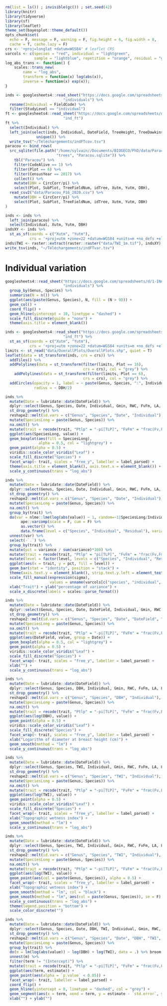 ```r
rm(list = ls()) ; invisible(gc()) ; set.seed(42)
library(knitr)
library(tidyverse)
library(sf)
library(leaflet)
theme_set(bayesplot::theme_default())
opts_chunk$set(
  echo = F, message = F, warning = F, fig.height = 6, fig.width = 8,
  cache = T, cache.lazy = F)
crs <- '+proj=longlat +datum=WGS84' # leaflet CRS
varcols <- c(species = "red", individual = "lightgreen", 
             sample = "lightblue", repetition = "orange", residual = "grey")
log_abs_trans <- function() {
    scales::trans_new(
        name = "log_abs", 
        transform = function(x) log(abs(x)), 
        inverse = function(x) exp(x));
}
```

```r
inds <- googlesheets4::read_sheet("https://docs.google.com/spreadsheets/d/1-INnZ563VkNBH8rnSwfWieuGwPo9x9GRSV6jXNzatmM/edit?usp=sharing",
                          "individuals") %>% 
  rename(Individual = FieldCode) %>% 
  filter(StudyLevel == "individual")
ft <- googlesheets4::read_sheet("https://docs.google.com/spreadsheets/d/1-INnZ563VkNBH8rnSwfWieuGwPo9x9GRSV6jXNzatmM/edit?usp=sharing",
                          "ind_ft")
ft %>% 
  select(Individual) %>% 
  left_join(select(inds, Individual, DateField, TreeHeight, TreeDawkins, BranchHeight, BranchDawkins) %>% 
              unique()) %>% 
  write_tsv("~/Téléchargements/indFTcov.tsv")
paracou <- bind_rows(
  src_sqlite(file.path("/home/sylvain//Documents/BIOGECO/PhD/data/Paracou/",
                       "trees", "Paracou.sqlite")) %>% 
    tbl("Paracou") %>% 
    filter(CodeAlive == 1) %>% 
    filter(Plot == 6) %>%
    filter(CensusYear == 2017) %>% 
    collect() %>% 
    mutate(DBH = CircCorr/pi) %>% 
    select(Plot, SubPlot, TreeFieldNum, idTree, Xutm, Yutm, DBH),
  read_csv2("data/Paracou_P16_2020.csv") %>% 
    mutate(DBH = CircCorr/pi) %>% 
    select(Plot, SubPlot, TreeFieldNum, idTree, Xutm, Yutm, DBH)
)

inds <- inds %>% 
  left_join(paracou) %>% 
  select(Individual, Xutm, Yutm, DBH)
indsXY <- inds %>% 
  st_as_sf(coords = c("Xutm", "Yutm"),
           crs = '+proj=utm +zone=22 +datum=WGS84 +units=m +no_defs +ellps=WGS84 +towgs84=0,0,0')
inds$TWI <- raster::extract(raster::raster("data/TWI_1m.tif"), indsXY)
write_tsv(inds, "~/Téléchargements/indFTvar.tsv")
```

# Individual variation


```r
googlesheets4::read_sheet("https://docs.google.com/spreadsheets/d/1-INnZ563VkNBH8rnSwfWieuGwPo9x9GRSV6jXNzatmM/edit?usp=sharing",
                          "individuals") %>% 
  group_by(Genus, Species) %>% 
  summarise(N = n()) %>% 
  ggplot(aes(paste(Genus, Species), N, fill = (N > 9))) +
  geom_col() +
  coord_flip() +
  geom_hline(yintercept = 10, linetype = "dashed") +
  scale_fill_discrete(guide = "none") +
  theme(axis.title = element_blank())
```

```r
inds <- googlesheets4::read_sheet("https://docs.google.com/spreadsheets/d/1-INnZ563VkNBH8rnSwfWieuGwPo9x9GRSV6jXNzatmM/edit?usp=sharing",
                          "ind_ft") %>% 
  st_as_sf(coords = c("Xutm", "Yutm"),
           crs = '+proj=utm +zone=22 +datum=WGS84 +units=m +no_defs +ellps=WGS84 +towgs84=0,0,0')
limits <- st_read("data/OverallPlots/OverallPlots.shp", quiet = T)
leaflet(data = st_transform(inds, crs = crs)) %>%
  addTiles() %>% 
  addPolylines(data = st_transform(filter(limits, Plot == 16),
                                   crs = crs), col = "grey") %>%
    addPolylines(data = st_transform(filter(limits, Plot == 6),
                                   crs = crs), col = "grey") %>%
  addCircles(opacity = 1, label = ~ paste(Genus, Species, ":", Individual),
             radius = ~ DBH/2) 
```


```r
inds %>% 
  mutate(Date = lubridate::date(DateField)) %>% 
  dplyr::select(Genus, Species, Date, Individual, Gmin, RWC, FvFm, LA, LT, LDMC, CC, Ptlp, SLA) %>% 
  st_drop_geometry() %>% 
  reshape2::melt(id.vars = c("Genus", "Species", "Date", "Individual"), variable.name = "trait") %>% 
  mutate(SpeciesLong = paste(Genus, Species)) %>% 
  na.omit() %>% 
  mutate(trait = recode(trait, "Ptlp" = "-pi[TLP]", "FvFm" = "frac(Fv,Fm)", "Gmin" = "g[min]")) %>% 
  ggplot(aes(SpeciesLong, value)) +
  geom_boxplot(aes(fill = SpeciesLong),
               alpha = 0.5, col = "lightgrey") +
  geom_point(alpha = 0.5) +
  viridis::scale_color_viridis("Leaf") +
  scale_fill_discrete("Species") +
  facet_wrap(~ trait, scales = "free_y", labeller = label_parsed) +
  theme(axis.title = element_blank(), axis.text.x = element_blank()) +
  scale_y_continuous(trans = "log_abs")
```

```r
inds %>% 
  mutate(Date = lubridate::date(DateField)) %>% 
  dplyr::select(Genus, Species, Date, Individual, Gmin, RWC, FvFm, LA, LT, LDMC, CC, Ptlp, SLA) %>% 
  st_drop_geometry() %>% 
  reshape2::melt(id.vars = c("Genus", "Species", "Date", "Individual"), variable.name = "trait") %>% 
  mutate(SpeciesLong = paste(Genus, Species)) %>% 
  na.omit() %>% 
  group_by(trait) %>% 
  do(var = nlme::lme(log(abs(value)) ~ 1, random=~1|SpeciesLong/Individual, data = .) %>% 
       ape::varcomp(scale = F, cum = F) %>% 
       as.vector() %>% 
       data.frame(level = c("Species", "Individual", "Residual"), variance = as.vector(.))) %>% 
  unnest(var) %>% 
  select(-`.`) %>% 
  group_by(trait) %>% 
  mutate(pct = variance / sum(variance)*100) %>%
  mutate(trait = recode(trait, "Ptlp" = "pi[TLP]", "FvFm" = "frac(Fv,Fm)", "Gmin" = "g[min]")) %>% 
  mutate(level = factor(level, levels = c("Species", "Individual", "Residual"))) %>% 
  ggplot(aes(x = trait, y = pct, fill = level)) +
  geom_bar(stat = "identity", position = "stack") +
  theme(axis.text.y = element_blank(), strip.text.y.left = element_text(angle = 0)) +
  scale_fill_manual(expression(sigma), 
                    values = unname(varcols[c("species", "individual", "residual")])) +
  xlab("Trait") + ylab("percentage of variance") +
  scale_x_discrete(labels = scales::parse_format())
```

```r
inds %>% 
  mutate(Date = lubridate::date(DateField)) %>% 
  dplyr::select(Genus, Species, Date, DateField, Individual, Gmin, RWC, FvFm, LA, LT, LDMC, CC, Ptlp, SLA) %>% 
  st_drop_geometry() %>% 
  reshape2::melt(id.vars = c("Genus", "Species", "Date", "DateField", "Individual"), variable.name = "trait") %>% 
  mutate(SpeciesLong = paste(Genus, Species)) %>% 
  na.omit() %>% 
  mutate(trait = recode(trait, "Ptlp" = "-pi[TLP]", "FvFm" = "frac(Fv,Fm)", "Gmin" = "g[min]")) %>% 
  ggplot(aes(DateField, value, group = Date)) +
  geom_boxplot(alpha = 0.5, col = "lightgrey") +
  geom_point(alpha = 0.5) +
  viridis::scale_color_viridis("Leaf") +
  scale_fill_discrete("Species") +
  facet_wrap(~ trait, scales = "free_y", labeller = label_parsed) +
  xlab("") +
  scale_y_continuous(trans = "log_abs")
```

```r
inds %>% 
  mutate(Date = lubridate::date(DateField)) %>% 
  dplyr::select(Genus, Species, DBH, Individual, Gmin, RWC, FvFm, LA, LT, LDMC, CC, Ptlp, SLA) %>% 
  st_drop_geometry() %>% 
  reshape2::melt(id.vars = c("Genus", "Species", "DBH", "Individual"), variable.name = "trait") %>% 
  mutate(SpeciesLong = paste(Genus, Species)) %>% 
  na.omit() %>% 
  mutate(trait = recode(trait, "Ptlp" = "-pi[TLP]", "FvFm" = "frac(Fv,Fm)", "Gmin" = "g[min]")) %>% 
  ggplot(aes(log(DBH), value)) +
  geom_point(alpha = 0.5) +
  viridis::scale_color_viridis("Leaf") +
  scale_fill_discrete("Species") +
  facet_wrap(~ trait, scales = "free_y", labeller = label_parsed) +
  xlab("Logarithm of diameter at breast height (cm)") +
  geom_smooth(method = "lm") +
  scale_y_continuous(trans = "log_abs")
```

```r
inds %>% 
  mutate(Date = lubridate::date(DateField)) %>% 
  dplyr::select(Genus, Species, TWI, Individual, Gmin, RWC, FvFm, LA, LT, LDMC, CC, Ptlp, SLA) %>% 
  st_drop_geometry() %>% 
  reshape2::melt(id.vars = c("Genus", "Species", "TWI", "Individual"), variable.name = "trait") %>% 
  mutate(SpeciesLong = paste(Genus, Species)) %>% 
  na.omit() %>% 
  mutate(trait = recode(trait, "Ptlp" = "-pi[TLP]", "FvFm" = "frac(Fv,Fm)", "Gmin" = "g[min]")) %>% 
  ggplot(aes(log(TWI), value)) +
  geom_point(alpha = 0.5) +
  viridis::scale_color_viridis("Leaf") +
  scale_fill_discrete("Species") +
  facet_wrap(~ trait, scales = "free_y", labeller = label_parsed) +
  xlab("Topographic wetness index") +
  geom_smooth(method = "lm") +
  scale_y_continuous(trans = "log_abs")
```

```r
inds %>% 
  mutate(Date = lubridate::date(DateField)) %>% 
  dplyr::select(Genus, Species, TWI, Individual, Gmin, RWC, FvFm, LA, LT, LDMC, CC, Ptlp, SLA) %>% 
  st_drop_geometry() %>% 
  reshape2::melt(id.vars = c("Genus", "Species", "TWI", "Individual"), variable.name = "trait") %>% 
  mutate(SpeciesLong = paste(Genus, Species)) %>% 
  na.omit() %>% 
  mutate(trait = recode(trait, "Ptlp" = "-pi[TLP]", "FvFm" = "frac(Fv,Fm)", "Gmin" = "g[min]")) %>% 
  ggplot(aes(log(TWI), value)) +
  geom_point(aes(col = paste(Genus, Species)), alpha = 0.5) +
  facet_wrap(~ trait, scales = "free_y", labeller = label_parsed) +
  xlab("Topographic wetness index") +
  geom_smooth(method = "lm", col = "black") +
  geom_smooth(method = "lm", aes(col = paste(Genus, Species)), se = F) +
  scale_y_continuous(trans = "log_abs") +
  theme(legend.position = "bottom") +
  scale_color_discrete("")
```

```r
inds %>% 
  mutate(Date = lubridate::date(DateField)) %>% 
  dplyr::select(Genus, Species, Date, DBH, TWI, Individual, Gmin, RWC, FvFm, LA, LT, LDMC, CC, Ptlp, SLA) %>% 
  st_drop_geometry() %>% 
  reshape2::melt(id.vars = c("Genus", "Species", "Date", "DBH", "TWI", "Individual"), variable.name = "trait") %>% 
  mutate(SpeciesLong = paste(Genus, Species)) %>% 
  group_by(trait) %>% 
  do(m = lm(log(abs(value)) ~ log(DBH) + log(TWI), data = .) %>% broom::tidy()) %>% 
  unnest(m) %>% 
  filter(term != "(Intercept)") %>% 
  mutate(trait = recode(trait, "Ptlp" = "-pi[TLP]", "FvFm" = "frac(Fv,Fm)", "Gmin" = "g[min]")) %>% 
  ggplot(aes(term, estimate)) +
  geom_point(aes(alpha = `p.value` < 0.05)) +
  facet_wrap(~ trait, labeller = label_parsed) +
  coord_flip() +
  geom_hline(yintercept = 0, linetype = "dashed", col = "grey") +
  geom_segment(aes(x = term, xend = term, y = estimate - `std.error`, yend = estimate + `std.error`, alpha = `p.value` < 0.05)) +
  xlab("") + ylab("")
```


